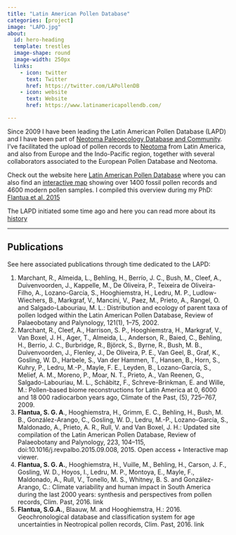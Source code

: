 ```yaml
---
title: "Latin American Pollen Database"
categories: [project]
image: "LAPD.jpg"
about:
  id: hero-heading
  template: trestles
  image-shape: round
  image-width: 250px
  links: 
    - icon: twitter
      text: Twitter
      href: https://twitter.com/LAPollenDB
    - icon: website
      text: Website
      href: https://www.latinamericapollendb.com/

---
```


::: {#hero-heading}

 Since 2009 I have been leading the Latin American Pollen Database (LAPD) and I have been part of [Neotoma Paleoecology Database and Community](https://www.neotomadb.org/people). I've facilitated the upload of pollen records to [Neotoma](https://www.neotomadb.org/) from Latin America, and also from Europe and the Indo-Pacific region, together with several collaborators associated to the European Pollen Database and Neotoma.

Check out the website here [Latin American Pollen Database](https://www.latinamericapollendb.com/) where you can also find an [interactive map](https://uvagis.maps.arcgis.com/apps/webappviewer/index.html?id=7403398bce354f1bb6a163ff0f3a4ea1) showing over 1400 fossil pollen records and 4600 modern pollen samples. I compiled this overview during my PhD: [Flantua et al. 2015](https://www.sciencedirect.com/science/article/pii/S0034666715001773)

The LAPD initiated some time ago and here you can read more about its [history](https://www.latinamericapollendb.com/?page_id=14)


-----------------------------------------------------------------------

## Publications

See here associated publications through time dedicated to the LAPD:

1.  Marchant, R., Almeida, L., Behling, H., Berrío, J. C., Bush, M., Cleef, A., Duivenvoorden, J., Kappelle, M., De Oliveira, P., Teixeira de Oliveira-Filho, A., Lozano-García, S., Hooghiemstra, H., Ledru, M. P., Ludlow-Wiechers, B., Markgraf, V., Mancini, V., Paez, M., Prieto, A., Rangel, O. and Salgado-Labouriau, M. L.: Distribution and ecology of parent taxa of pollen lodged within the Latin American Pollen Database, Review of Palaeobotany and Palynology, 121(1), 1--75, 2002.
2.  Marchant, R., Cleef, A., Harrison, S. P., Hooghiemstra, H., Markgraf, V., Van Boxel, J. H., Ager, T., Almeida, L., Anderson, R., Baied, C., Behling, H., Berrio, J. C., Burbridge, R., Björck, S., Byrne, R., Bush, M. B., Duivenvoorden, J., Flenley, J., De Oliveira, P. E., Van Geel, B., Graf, K., Gosling, W. D., Harbele, S., Van der Hammen, T., Hansen, B., Horn, S., Kuhry, P., Ledru, M.-P., Mayle, F. E., Leyden, B., Lozano-García, S., Melief, A. M., Moreno, P., Moar, N. T., Prieto, A., Van Reenen, G., Salgado-Labouriau, M. L., Schäbitz, F., Schreve-Brinkman, E. and Wille, M.: Pollen-based biome reconstructions for Latin America at 0, 6000 and 18 000 radiocarbon years ago, Climate of the Past, (5), 725--767, 2009.
3.  **Flantua, S. G. A**., Hooghiemstra, H., Grimm, E. C., Behling, H., Bush, M. B., González-Arango, C., Gosling, W. D., Ledru, M.-P., Lozano-García, S., Maldonado, A., Prieto, A. R., Rull, V. and Van Boxel, J. H.: Updated site compilation of the Latin American Pollen Database, Review of Palaeobotany and Palynology, 223, 104--115, doi:10.1016/j.revpalbo.2015.09.008, 2015. Open access + Interactive map viewer.
4.  **Flantua, S. G. A.**, Hooghiemstra, H., Vuille, M., Behling, H., Carson, J. F., Gosling, W. D., Hoyos, I., Ledru, M. P., Montoya, E., Mayle, F., Maldonado, A., Rull, V., Tonello, M. S., Whitney, B. S. and González-Arango, C.: Climate variability and human impact in South America during the last 2000 years: synthesis and perspectives from pollen records, Clim. Past, 2016. link
5.  **Flantua, S.G.A.**, Blaauw, M. and Hooghiemstra, H.: 2016. Geochronological database and classification system for age uncertainties in Neotropical pollen records, Clim. Past, 2016. link

:::